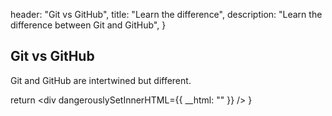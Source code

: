   header: "Git vs GitHub",
  title: "Learn the difference",
  description: "Learn the difference between Git and GitHub",
}

## Git vs GitHub 

Git and GitHub are intertwined but different.



  return <div dangerouslySetInnerHTML={{ __html: "" }} />
}
